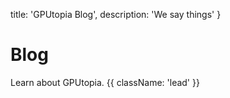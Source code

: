 
  title: 'GPUtopia Blog',
  description: 'We say things'
}

# Blog

Learn about GPUtopia. {{ className: 'lead' }}
